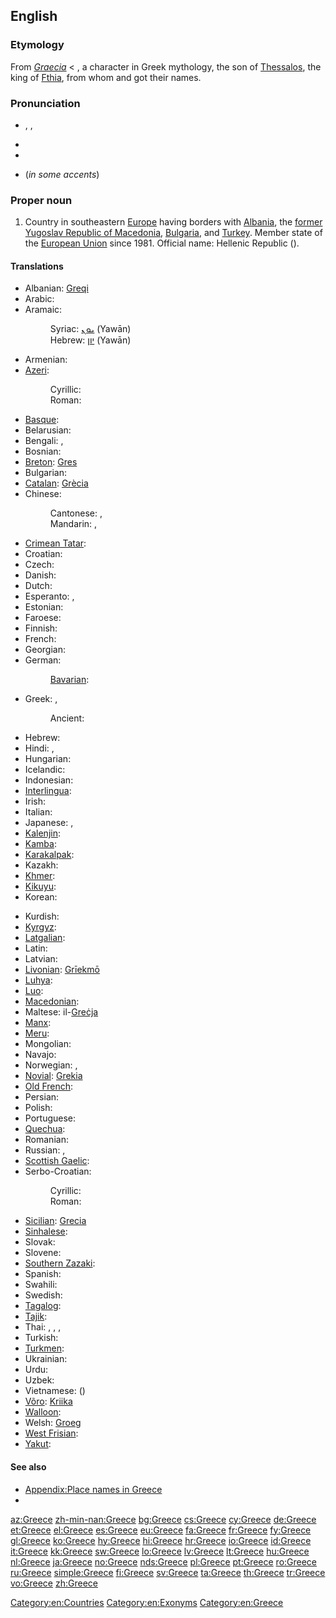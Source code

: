 {{wikipedia}}
==English==

===Etymology===
From {{etyl|la}} ''[[Graecia]]'' < {{etyl|grc}} {{term|Γραικός|tr=Graikos|sc=polytonic|lang=grc}}, a character in Greek mythology, the son of [[w:Thessalos|Thessalos]], the king of [[w:Fthia|Fthia]], from whom {{term|Ἑλλάς|tr=Hellas|sc=polytonic|lang=grc||Greece}}  and {{term|Ἕλληνες|tr=Hellenes||the Greeks|sc=polytonic|lang=grc}} got their names.

===Pronunciation===
* {{enPR|grēs}}, {{IPA|/ɡɹiːs/}}, {{SAMPA|/gri:s/}}
* {{audio|en-us-Greece.ogg|Audio (US)}}
* {{rhymes|iːs}}
* {{homophones|grease}} (''in some accents'')<!--some accents pronounce this word /gri:z/ for the verb-->

===Proper noun===
{{en-proper noun}}

# Country in southeastern [[Europe]] having borders with [[Albania]], the [[former Yugoslav Republic of Macedonia]], [[Bulgaria]], and [[Turkey]]. Member state of the [[European Union]] since 1981. Official name: Hellenic Republic ({{polytonic|[[Ελληνική Δημοκρατία]]}}).

====Translations====
{{trans-top|Country in Southeastern Europe}}
* Albanian: [[Greqi]]
* Arabic: {{t-|ar|اليونان|m|tr=al-yunaan}}
* Aramaic:
*: Syriac: [[ܝܘܢ]] (Yawān)
*: Hebrew: [[יון]] (Yawān)
* Armenian: {{t+|hy|Հունաստան|tr=Hunastan}}
* [[Azeri]]:
*: Cyrillic: {{t|az|Јунаныстан|sc=Cyrl}}
*: Roman: {{t|az|Yunanıstan}}
* [[Basque]]: {{t|eu|Grezia|xs=Basque}}
* Belarusian: {{t|be|Грэцыя|f|tr=Hrécyja|xs=Belarusian}}
* Bengali: {{t-|bn|গ্রিস|tr=gris}}, {{t|bn|গ্রীস|tr=gris|sc=Beng|xs=Bengali}}
* Bosnian: {{t-|bs|Grčka|f}}
* [[Breton]]: [[Gres]]
* Bulgarian: {{t+|bg|Гърция|f|tr=Gǎrcija}}
* [[Catalan]]: [[Grècia]]
* Chinese:
*: Cantonese: {{tø|yue|希臘}}, {{tø|yue|希腊|tr=hei1 laap6}}
*: Mandarin: {{t-|cmn|希臘|sc=Hani}}, {{t-|cmn|希腊|tr=Xīlà|sc=Hani}}
* [[Crimean Tatar]]: {{tø|crh|Yunanistan}}
* Croatian: {{t+|hr|Grčka|f}}
* Czech: {{t+|cs|Řecko|n}}
* Danish: {{t+|da|Grækenland}}
* Dutch: {{t+|nl|Griekenland}}
* Esperanto: {{t-|eo|Grekio|xs=Esperanto}}, {{t|eo|Greklando|xs=Esperanto}}
* Estonian: {{t+|et|Kreeka}}
* Faroese: {{t|fo|Grikkaland|n|xs=Faroese}}
* Finnish: {{t+|fi|Kreikka}}
* French: {{t+|fr|Grèce|f}}
* Georgian: {{t-|ka|საბერძნეთი|tr=saberdznet'i|sc=Geor|xs=Georgian}}
* German: {{t+|de|Griechenland|n}}
*: [[Bavarian]]: {{tø|bar|Griachaland}}
* Greek: {{t+|el|Ελλάδα|f|tr=Elláda}} {{qualifier|[[demotic]]}}, {{t+|el|Ελλάς|f|tr=Ellás}} {{qualifier|[[Katharevousa|katharevousa]]; official}}
*: Ancient: {{tø|grc|Ἑλλάς|f|tr=Ellás|sc=polytonic}}
* Hebrew: {{t+|he|יוון|f|tr=yaván}}
* Hindi: {{t+|hi|ग्रीस|tr=grīs|xs=Hindi}},  {{t|hi|यूनान|tr=yūnān|xs=Hindi}}
* Hungarian: {{t+|hu|Görögország}}
* Icelandic: {{t+|is|Grikkland|n}}
* Indonesian: {{t-|id|Yunani|xs=Indonesian}}
* [[Interlingua]]: {{t|ia|Grecia}}
* Irish: {{t|ga|Gréig|f|alt=An Ghréig}}
* Italian: {{t+|it|Grecia|f}}
* Japanese: {{t+|ja|ギリシャ|tr=Girisha}}, {{t+|ja|ギリシア|tr=Girishia}}
* [[Kalenjin]]: {{tø|kln|Greece}}
* [[Kamba]]: {{tø|kam|Greece}}
* [[Karakalpak]]: {{tø|kaa|Gretsiya}}
* Kazakh: {{t|kk|Грекия|tr=Grekija|sc=Cyrl|xs=Kazakh}}
* [[Khmer]]: {{t|km|ប្រទេសក្រិក|tr=prɑteih krəc|sc=Khmr}}
* [[Kikuyu]]: {{tø|ki|Greece}}
* Korean: {{t+|ko|그리스|tr=Geuriseu|sc=Hang}}
{{trans-mid}}
* Kurdish: {{t-|ku|یونان|tr=Yunan|sc=ku-Arab}}
* [[Kyrgyz]]: {{t-|ky|Греция|tr=Gretzija|sc=Cyrl|xs=Kyrgyz}}
* [[Latgalian]]: {{tø|ltg|Grekeja|f}}
* Latin: {{t+|la|Graecia|f}}
* Latvian: {{t+|lv|Grieķija|f|xs=Latvian}}
* [[Livonian]]: [[Grīekmō]]
* [[Luhya]]: {{tø|luy|Greece}}
* [[Luo]]: {{tø|luo|Greece}}
* [[Macedonian]]: {{t+|mk|Грција|f|tr=G'rcija}}
* Maltese: il-[[Greċja]]
* [[Manx]]: {{t|gv|Greag|f|alt=Yn Ghreag}}
* [[Meru]]: {{tø|mer|Greece}}
* Mongolian: {{t|mn|Грек|tr=Grek|sc=Cyrl|xs=Mongolian}}
* Navajo: {{tø|nv|Gwíík Dineʼé bikéyah}}
* Norwegian: {{t+|no|Hellas}},  {{t|no|Grekenland}}
* [[Novial]]: [[Grekia]]
* [[Old French]]: {{tø|fro|Grece|f}}
* Persian: {{t+|fa|یونان|tr=Yunân|xs=Persian}}
* Polish: {{t+|pl|Grecja|f}}
* Portuguese: {{t+|pt|Grécia|f}}
* [[Quechua]]: {{t-|qu|Grisya|xs=Quechua}}
* Romanian: {{t+|ro|Grecia|f}}
* Russian: {{t+|ru|Греция|f|tr=Grécija}},  {{qualifier|poetic}} {{t|ru|Эллада|f|tr=Elláda}}
* [[Scottish Gaelic]]: {{t-|gd|A' Ghrèig|xs=Scottish Gaelic}}{{f}}
* Serbo-Croatian:
*: Cyrillic: {{t|sh|Грчка|f|sc=Cyrl}}
*: Roman: {{t|sh|Grčka|f}}
* [[Sicilian]]: [[Grecia#Sicilian|Grecia]] {{f}}
* [[Sinhalese]]: {{t|si|ග්‍රීසිය|tr=grīsiya|sc=Sinh}}
* Slovak: {{t|sk|Grécko|n}}
* Slovene: {{t+|sl|Grčija|f}}
* [[Southern Zazaki]]: {{tø|diq|Yunanıstan}}
* Spanish: {{t+|es|Grecia|f}}
* Swahili: {{t+|sw|Ugiriki|xs=Swahili}}
* Swedish: {{t+|sv|Grekland}}
* [[Tagalog]]: {{t|tl|Gresya|xs=Tagalog}}
* [[Tajik]]: {{t|tg|Юнон|tr=Yunon|sc=Cyrl}}
* Thai: {{t|th|กรีซ|tr=grèet}},  {{t|th|กรีก|tr=grèek}},  {{t|th|ประเทศกรีซ|tr=bpràtêt grèet}},  {{t|th|ประเทศกรีก|tr=bpràtêt grèek}}
* Turkish: {{t+|tr|Yunanistan}}
* [[Turkmen]]: {{t|tk|Gresiýa|xs=Turkmen}}
* Ukrainian: {{t+|uk|Греція|f|tr=Hrécija|xs=Ukrainian}}
* Urdu: {{t-|ur|یونان|tr=yūnān|xs=Urdu}}
* Uzbek: {{t|uz|Yunoniston|xs=Uzbek}}
* Vietnamese: {{t-|vi|Hy Lạp|xs=Vietnamese}} ({{t-|vi|希臘|sc=Hani|xs=Vietnamese}})
* [[Võro]]: [[Kriika]]
* [[Walloon]]: {{t|wa|Grece}}
* Welsh: [[Groeg]] {{f}}
* [[West Frisian]]: {{t|fy|Grikelân}}
* [[Yakut]]: {{tø|sah|Греция|tr=Gretzija|sc=Cyrl}}
{{trans-bottom}}

====See also====
* [[Appendix:Place names in Greece]]
* {{list|en|countries of Europe}}

[[Category:en:Countries]]
[[Category:en:Exonyms]]
[[Category:en:Greece]]

[[az:Greece]]
[[zh-min-nan:Greece]]
[[bg:Greece]]
[[cs:Greece]]
[[cy:Greece]]
[[de:Greece]]
[[et:Greece]]
[[el:Greece]]
[[es:Greece]]
[[eu:Greece]]
[[fa:Greece]]
[[fr:Greece]]
[[fy:Greece]]
[[gl:Greece]]
[[ko:Greece]]
[[hy:Greece]]
[[hi:Greece]]
[[hr:Greece]]
[[io:Greece]]
[[id:Greece]]
[[it:Greece]]
[[kk:Greece]]
[[sw:Greece]]
[[lo:Greece]]
[[lv:Greece]]
[[lt:Greece]]
[[hu:Greece]]
[[nl:Greece]]
[[ja:Greece]]
[[no:Greece]]
[[nds:Greece]]
[[pl:Greece]]
[[pt:Greece]]
[[ro:Greece]]
[[ru:Greece]]
[[simple:Greece]]
[[fi:Greece]]
[[sv:Greece]]
[[ta:Greece]]
[[th:Greece]]
[[tr:Greece]]
[[vo:Greece]]
[[zh:Greece]]
